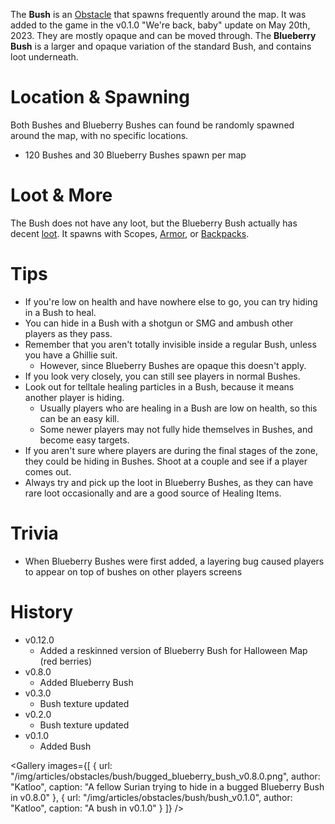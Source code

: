 The **Bush** is an [Obstacle](/obstacles) that spawns frequently around the map. It was added to the game in the v0.1.0 "We're back, baby" update on May 20th, 2023. They are mostly opaque and can be moved through. The **Blueberry Bush** is a larger and opaque variation of the standard Bush, and contains loot underneath.

# Location & Spawning
Both Bushes and Blueberry Bushes can found be randomly spawned around the map, with no specific locations.
  - 120 Bushes and 30 Blueberry Bushes spawn per map

# Loot & More
The Bush does not have any loot, but the Blueberry Bush actually has decent [loot](/loot#blueberry_bush). It spawns with Scopes, [Armor](equipment/armor), or [Backpacks](equipment/backpacks).

# Tips
- If you're low on health and have nowhere else to go, you can try hiding in a Bush to heal.
- You can hide in a Bush with a shotgun or SMG and ambush other players as they pass.
- Remember that you aren't totally invisible inside a regular Bush, unless you have a Ghillie suit.
  - However, since Blueberry Bushes are opaque this doesn't apply.
- If you look very closely, you can still see players in normal Bushes.
- Look out for telltale healing particles in a Bush, because it means another player is hiding.
  - Usually players who are healing in a Bush are low on health, so this can be an easy kill.
  - Some newer players may not fully hide themselves in Bushes, and become easy targets.
- If you aren't sure where players are during the final stages of the zone, they could be hiding in Bushes. Shoot at a couple and see if a player comes out.
- Always try and pick up the loot in Blueberry Bushes, as they can have rare loot occasionally and are a good source of Healing Items.

# Trivia
- When Blueberry Bushes were first added, a layering bug caused players to appear on top of bushes on other players screens

# History
- v0.12.0 
  - Added a reskinned version of Blueberry Bush for Halloween Map (red berries)
- v0.8.0
  - Added Blueberry Bush
- v0.3.0
  - Bush texture updated
- v0.2.0
  - Bush texture updated
- v0.1.0
  - Added Bush

<Gallery
    images={[
        {
            url: "/img/articles/obstacles/bush/bugged_blueberry_bush_v0.8.0.png",
            author: "Katloo",
            caption: "A fellow Surian trying to hide in a bugged Blueberry Bush in v0.8.0"
        },
        {
            url: "/img/articles/obstacles/bush/bush_v0.1.0",
            author: "Katloo",
            caption: "A bush in v0.1.0"
        }
    ]}
/>